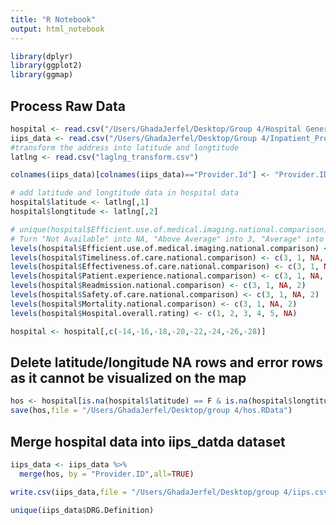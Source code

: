 ---
title: "R Notebook"
output: html_notebook
---

```{r}
library(dplyr)
library(ggplot2)
library(ggmap)
```

## Process Raw Data
```{r}
hospital <- read.csv("/Users/GhadaJerfel/Desktop/Group 4/Hospital General Information.csv")
iips_data <- read.csv("/Users/GhadaJerfel/Desktop/Group 4/Inpatient_Prospective_Payment_System__IPPS__Provider_Summary_for_the_Top_100_Diagnosis-Related_Groups__DRG__-_FY2011.csv")
#transform the address into latitude and longtitude
latlng <- read.csv("laglng_transform.csv")
```

```{r}
colnames(iips_data)[colnames(iips_data)=="Provider.Id"] <- "Provider.ID"

# add latitude and longtitude data in hospital data
hospital$latitude <- latlng[,1]
hospital$longtitude <- latlng[,2]
```

```{r}
# unique(hospital$Efficient.use.of.medical.imaging.national.comparison)
# Turn "Not Available" into NA, "Above Average" into 3, "Average" into 2 and "Below Average" into 1.
levels(hospital$Efficient.use.of.medical.imaging.national.comparison) <- c(3, 1, NA, 2)
levels(hospital$Timeliness.of.care.national.comparison) <- c(3, 1, NA, 2)
levels(hospital$Effectiveness.of.care.national.comparison) <- c(3, 1, NA, 2)
levels(hospital$Patient.experience.national.comparison) <- c(3, 1, NA, 2)
levels(hospital$Readmission.national.comparison) <- c(3, 1, NA, 2)
levels(hospital$Safety.of.care.national.comparison) <- c(3, 1, NA, 2)
levels(hospital$Mortality.national.comparison) <- c(3, 1, NA, 2)
levels(hospital$Hospital.overall.rating) <- c(1, 2, 3, 4, 5, NA)
```

```{r}
hospital <- hospital[,c(-14,-16,-18,-20,-22,-24,-26,-28)]
```

## Delete latitude/longitude NA rows and error rows as it cannot be visualized on the map
```{r}
hos <- hospital[is.na(hospital$latitude) == F & is.na(hospital$longtitude) == F,]
save(hos,file = "/Users/GhadaJerfel/Desktop/group 4/hos.RData")
```

## Merge hospital data into iips_datda dataset
```{r}
iips_data <- iips_data %>%
  merge(hos, by = "Provider.ID",all=TRUE)

write.csv(iips_data,file = "/Users/GhadaJerfel/Desktop/group 4/iips.csv")
```

```{r}
unique(iips_data$DRG.Definition)
```



